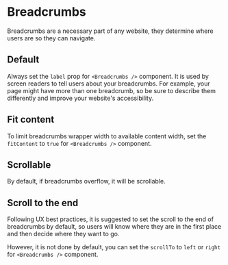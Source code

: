 
# Breadcrumbs

<p class="component-doc-intro">
  Breadcrumbs are a necessary part of any website, they determine where users
  are so they can navigate.
</p>
<div class="funky-spacer" />

## Default

Always set the `⁣label` prop for `<Breadcrumbs />⁣` component. It is used by screen readers to tell users about your breadcrumbs. For example, your page might have more than one breadcrumb, so be sure to describe them differently and improve your website's accessibility.

<Canvas>
  <Story id="components-breadcrumbs--default" />
</Canvas>

## Fit content

To limit breadcrumbs wrapper width to available content width, set the `fitContent` to `true` for `<Breadcrumbs />` component.

<Canvas>
  <Story id="components-breadcrumbs--fit-content" />
</Canvas>

## Scrollable

By default, if breadcrumbs overflow, it will be scrollable.

<Canvas>
  <Story id="components-breadcrumbs--scrollable" />
</Canvas>

## Scroll to the end

Following UX best practices, it is suggested to set the scroll to the end of breadcrumbs by default, so users will know where they are in the first place and then decide where they want to go.

However, it is not done by default, you can set the `scrollTo` to `left` or `right` for `<Breadcrumbs />` component.

<Canvas>
  <Story id="components-breadcrumbs--scroll-to-end" />
</Canvas>
